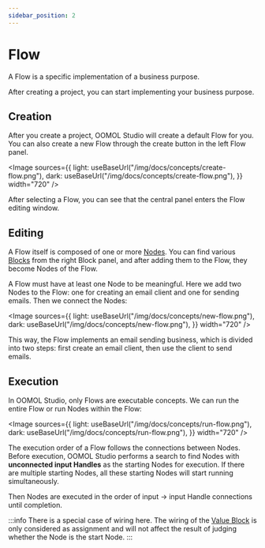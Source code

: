 ```yaml
---
sidebar_position: 2
---
```



# Flow

A Flow is a specific implementation of a business purpose.

After creating a project, you can start implementing your business purpose.

## Creation

After you create a project, OOMOL Studio will create a default Flow for you. You can also create a new Flow through the create button in the left Flow panel.

<Image
  sources={{
    light: useBaseUrl("/img/docs/concepts/create-flow.png"),
    dark: useBaseUrl("/img/docs/concepts/create-flow.png"),
  }}
  width="720"
/>

After selecting a Flow, you can see that the central panel enters the Flow editing window.

## Editing

A Flow itself is composed of one or more [Nodes](/docs/concepts/node). You can find various [Blocks](/docs/concepts/block) from the right Block panel, and after adding them to the Flow, they become Nodes of the Flow.

A Flow must have at least one Node to be meaningful. Here we add two Nodes to the Flow: one for creating an email client and one for sending emails. Then we connect the Nodes:

<Image
  sources={{
    light: useBaseUrl("/img/docs/concepts/new-flow.png"),
    dark: useBaseUrl("/img/docs/concepts/new-flow.png"),
  }}
  width="720"
/>

This way, the Flow implements an email sending business, which is divided into two steps: first create an email client, then use the client to send emails.

## Execution

In OOMOL Studio, only Flows are executable concepts. We can run the entire Flow or run Nodes within the Flow:

<Image
  sources={{
    light: useBaseUrl("/img/docs/concepts/run-flow.png"),
    dark: useBaseUrl("/img/docs/concepts/run-flow.png"),
  }}
  width="720"
/>

The execution order of a Flow follows the connections between Nodes. Before execution, OOMOL Studio performs a search to find Nodes with **unconnected input Handles** as the starting Nodes for execution. If there are multiple starting Nodes, all these starting Nodes will start running simultaneously.

Then Nodes are executed in the order of input -> input Handle connections until completion.

:::info
There is a special case of wiring here. The wiring of the [Value Block](/docs/advanced-guide/reusable-constants) is only considered as assignment and will not affect the result of judging whether the Node is the start Node.
:::